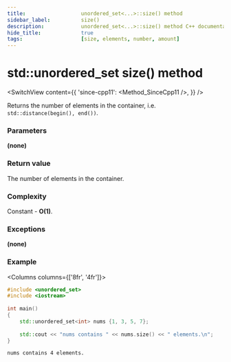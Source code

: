 ```yaml
---
title:					unordered_set<...>::size() method
sidebar_label:			size()
description:			unordered_set<...>::size() method C++ documentation
hide_title:				true
tags:					[size, elements, number, amount]
---
```



<!----------------- Codes ---------------------->

<!-- size() -->

# std::unordered_set size() method

<SwitchView content={{
    'since-cpp11': <Method_SinceCpp11 />,
    }} />

Returns the number of elements in the container, i.e. `std::distance(begin(), end())`.

### Parameters

**(none)**

### Return value

The number of elements in the container.

### Complexity

Constant - **O(1)**.

### Exceptions

**(none)**

### Example

<Columns columns={['8fr', '4fr']}>
<div>

```cpp title='Main.cpp' showLineNumbers
#include <unordered_set>
#include <iostream>
 
int main()
{ 
    std::unordered_set<int> nums {1, 3, 5, 7};
 
    std::cout << "nums contains " << nums.size() << " elements.\n";
}
```

</div>
<div>

```plaintext title="Output"
nums contains 4 elements.
```

</div>
</Columns>
